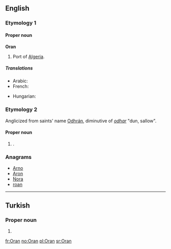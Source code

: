 {{also|oran|òran}}
==English==
{{wikipedia}}

===Etymology 1===
{{etystub}}

====Proper noun====
'''Oran'''

# Port of [[Algeria]].

=====Translations=====
{{trans-top|port of Algeria}}
* Arabic: {{t|ar|وهران|p|tr=wahrān}}
* French: {{t-|fr|Oran}}
{{trans-mid}}
* Hungarian: {{t|hu|Orán}}
{{trans-bottom}}

===Etymology 2===
Anglicized from {{etyl|ga}} saints' name [[Odhrán]], diminutive of ''[[odhar]]'' "dun, sallow".

====Proper noun====
{{en-proper noun}}

# {{given name|male|from=Irish}}.

===Anagrams===
* [[Arno#English|Arno]]
* [[Aron#English|Aron]]
* [[Nora#English|Nora]]
* [[roan#English|roan]]

----

==Turkish==

===Proper noun===
{{head|tr|proper noun}}

# {{given name|male|lang=tr}}

[[fr:Oran]]
[[no:Oran]]
[[pl:Oran]]
[[sr:Oran]]